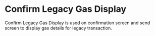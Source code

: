 
# Confirm Legacy Gas Display

Confirm Legacy Gas Display is used on confirmation screen and send screen to display gas details for legacy transaction.

<Canvas>
  <Story id="components-app-ConfirmLegacyGasDisplay--default-story" />
</Canvas>

